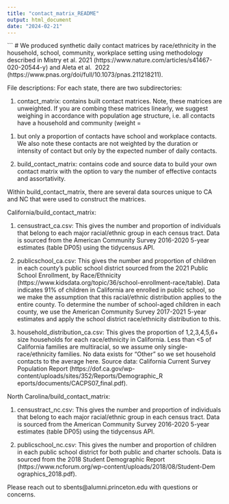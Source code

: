 ---
title: "contact_matrix_README"
output: html_document
date: "2024-02-21"
---

```
# We produced synthetic daily contact matrices by race/ethnicity in 
the household, school, community, workplace setting using methodology 
described in Mistry et al. 2021
(https://www.nature.com/articles/s41467-020-20544-y) and Aleta et al. 
2022 (https://www.pnas.org/doi/full/10.1073/pnas.211218211).

File descriptions: 
For each state, there are two subdirectories: 

1. contact_matrix: contains built contact matrices. Note, these 
matrices are unweighted. If you are combing these matrices 
linearly, we suggest weighing in accordance with population age 
structure, i.e. all contacts have a household and community (weight = 
1) but only a proportion of contacts have school and workplace 
contacts. We also note these contacts are not weighted by the duration
or intensity of contact but only by the expected number of 
daily contacts.

2. build_contact_matrix: contains code and source data to build
your own contact matrix with the option to vary the number of 
effective contacts and assortativity. 

Within build_contact_matrix, there are several data sources unique 
to CA and NC that were used to construct the matrices. 

California/build_contact_matrix: 

1. censustract_ca.csv: This gives the number and proportion of 
individuals that belong to each major racial/ethnic group in 
each census tract. Data is sourced from the American Community 
Survey 2016-2020 5-year estimates (table DP05) using the 
tidycensus API. 

2. publicschool_ca.csv: This gives the number and proportion of 
children in each county's public school district sourced from the 2021
Public School Enrollment, by Race/Ethnicity 
(https://www.kidsdata.org/topic/36/school-enrollment-race/table). 
Data indicates 91% of children in California are enrolled in public 
school, so we make the assumption that this racial/ethnic distribution
applies to the entire county. To determine the number of school-aged
children in each county, we use the American Community Survey 
2017-2021 5-year estimates and apply the school district 
race/ethnicity distribution to this. 

3. household_distribution_ca.csv: This gives the proportion of 
1,2,3,4,5,6+ size households for each race/ethnicity in 
California. Less than <5 of California families are multiracial, 
so we assume only single-race/ethnicity families. No data exists for 
"Other" so we set household contacts to the average here. Source 
data: California Current Survey Population Report 
(https://dof.ca.gov/wp-content/uploads/sites/352/Reports/Demographic_R
eports/documents/CACPS07_final.pdf). 


North Carolina/build_contact_matrix: 

1. censustract_nc.csv: This gives the number and proportion of 
individuals that belong to each major racial/ethnic group in 
each census tract. Data is sourced from the American Community 
Survey 2016-2020 5-year estimates (table DP05) using the 
tidycensus API. 

2. publicschool_nc.csv: This gives the number and proportion of 
children in each public school district for both public and 
charter schools. Data is sourced from the 2018 Student Demographic 
Report (https://www.ncforum.org/wp-content/uploads/2018/08/Student-Dem
ographics_2018.pdf). 

Please reach out to sbents@alumni.princeton.edu with questions or 
concerns. 

